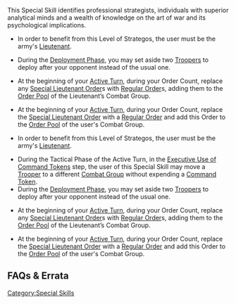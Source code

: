 {{section-special-skills}}


{{n4only}}
{{n4list}}
This Special Skill identifies professional strategists, individuals with superior analytical minds and a wealth of knowledge on the art of war and its psychological implications.

{{skillbox |black| STRATEGOS L1 | AUTOMATIC SKILL }}
{{skill-label | Optional }}
{{requirements}}
* In order to benefit from this Level of Strategos, the user must be the army's [[Lieutenant]].
{{effects}}
* During the [[Deployment Phase]], you may set aside two [[Trooper]]s to deploy after your opponent instead of the usual one.
{{update | PDF 2.1, July 2023}}
* At the beginning of your [[Active Turn]], during your Order Count, replace {{erratahighlight}}any{{erratahighlight-end}} [[Lieutenant Special Order|Special Lieutenant Order]]{{erratahighlight}}s with{{erratahighlight-end}} [[Regular Order]]{{erratahighlight}}s, adding them{{erratahighlight-end}} to the [[Order Pool]] of the {{erratahighlight}}Lieutenant’s{{erratahighlight-end}} Combat Group.
{{update-end}}
{{original}}
* At the beginning of your [[Active Turn]], during your Order Count, replace {{originalhighlight}}the{{originalhighlight-end}} [[Lieutenant Special Order|Special Lieutenant Order]] with {{originalhighlight}}a{{originalhighlight-end}} [[Regular Order]] {{originalhighlight}}and add this Order{{originalhighlight-end}} to the [[Order Pool]] of the {{originalhighlight}}user's{{originalhighlight-end}} Combat Group.
{{original-end}}


{{skillbox |black| STRATEGOS L2 | AUTOMATIC SKILL }}
{{skill-label | Optional }}
{{requirements}}
* In order to benefit from this Level of Strategos, the user must be the army's [[Lieutenant]].
{{effects}}
* During the Tactical Phase of the Active Turn, in the [[Executive Use of Command Tokens]] step, the user of this Special Skill may move a [[Trooper]] to a different [[Combat Group]] without expending a [[Command Token]].
* During the [[Deployment Phase]], you may set aside two [[Trooper]]s to deploy after your opponent instead of the usual one.
{{update | PDF 2.1, July 2023}}
* At the beginning of your [[Active Turn]], during your Order Count, replace {{erratahighlight}}any{{erratahighlight-end}} [[Lieutenant Special Order|Special Lieutenant Order]]{{erratahighlight}}s with{{erratahighlight-end}} [[Regular Order]]{{erratahighlight}}s, adding them{{erratahighlight-end}} to the [[Order Pool]] of the {{erratahighlight}}Lieutenant’s{{erratahighlight-end}} Combat Group.
{{update-end}}
{{original}}
* At the beginning of your [[Active Turn]], during your Order Count, replace {{originalhighlight}}the{{originalhighlight-end}} [[Lieutenant Special Order|Special Lieutenant Order]] with {{originalhighlight}}a{{originalhighlight-end}} [[Regular Order]] {{originalhighlight}}and add this Order{{originalhighlight-end}} to the [[Order Pool]] of the {{originalhighlight}}user's{{originalhighlight-end}} Combat Group.
{{original-end}}


== FAQs & Errata ==

{{faqbox |
type = faq |
title = N4 FAQ |
version = 1.0, Jan 2021 |
q = Q: A Trooper with Strategos and Lieutenant (+1 Order), can replace both Special Lieutenant Orders with two Regular Orders? |
a = A: Yes. |
related = [[Lieutenant]], [[Strategos]] }}


{{n4end}}



[[Category:Special Skills]]